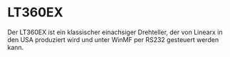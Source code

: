 # LT360EX

Der LT360EX ist ein klassischer einachsiger Drehteller, der von Linearx in den USA produziert wird und unter WinMF per RS232 gesteuert werden kann.